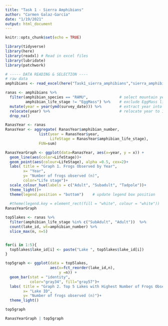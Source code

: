 ```yaml
---
title: "Task 1 - Sierra Amphibians"
author: "Carmen Galaz-García"
date: "1/19/2021"
output: html_document
---
```


```r
knitr::opts_chunk$set(echo = TRUE)

library(tidyverse)
library(here)
library(readxl) # Read in excel files
library(lubridate) 
library(patchwork)
```


```r
# ----- DATA READING & SELECTION ----
# raw data
amphibians <- read_excel(here("Task1_sierra_amphibians","sierra_amphibians.xlsx")) 

ranas <- amphibians %>% 
  filter(amphibian_species == "RAMU",              # select mountain yellow-legged frog
         amphibian_life_stage != "EggMass") %>%    # exclude EggMass life stage
  mutate(year = year(ymd(survey_date))) %>%        # extract year into column
  relocate(year) %>%                               # relocate year to 1st column
  drop_na()
```


```r
RanasYear <- ranas
RanasYear <- aggregate( RanasYear$amphibian_number, 
               list(year = RanasYear$year, 
                    LifeStage = RanasYear$amphibian_life_stage),
               FUN=sum)

RanasYearGraph <- ggplot(data=RanasYear, aes(x=year, y = x)) +
  geom_line(aes(color=LifeStage))+
  geom_point(aes(colour=LifeStage), alpha =0.5, cex=2)+
  labs( title = "Graph 1. Frogs Observed by Year",
        x= "Year",
        y= "Number of frogs observed (n)",
        color="Life stage")+
  scale_colour_hue(labels = c("Adult", "Subadult", "Tadpole"))+
  theme_light()+
  theme(legend.position = "bottom")    # update legend box position
  
  #theme(legend.key = element_rect(fill = "white", colour = "white"))
RanasYearGraph
```

```r
top5lakes <- ranas %>% 
  filter(amphibian_life_stage %in% c("SubAdult", "Adult"))  %>% 
  count(lake_id, wt=amphibian_number) %>% 
  slice_max(n, n=5) 


for(i in 1:5){
  top5lakes$lake_id[i] <- paste("Lake ", top5lakes$lake_id[i])
}

top5graph <- ggplot(data = top5lakes, 
                    aes(x=fct_reorder(lake_id,n), 
                        y =n)) +
  geom_bar(stat = "identity",
           color="gray34", fill="gray57")+
  labs( title = "Graph 2. Top 5 Lakes with Highest Number of Frogs Observed",
        x= "Lake ID",
        y= "Number of frogs observed (n)")+
  theme_light()

top5graph
```


```r
RanasYearGraph | top5graph
```









